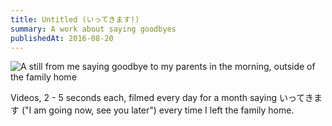 ```yaml
---
title: Untitled (いってきます!)
summary: A work about saying goodbyes
publishedAt: 2016-08-20
---
```


![A still from me saying goodbye to my parents in the morning, outside of the family home](/2016/seeya.jpg)

Videos, 2 - 5 seconds each, filmed every day for a month saying いってきます ("I am going now, see
you later") every time I left the family home.
